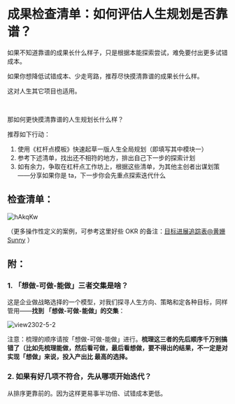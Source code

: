 # 成果检查清单：如何评估人生规划是否靠谱？

如果不知道靠谱的成果长什么样子，只是根据本能探索尝试，难免要付出更多试错成本。

如果你想降低试错成本、少走弯路，推荐尽快摸清靠谱的成果长什么样。

这对人生其它项目也适用。

<br />

那如何更快摸清靠谱的人生规划长什么样？

推荐如下行动：

1. 使用《杠杆点模板》快速起草一版人生全局规划（即填写其中模块一）
2. 参考下述清单，找出还不相符的地方，排出自己下一步的探索计划
3. 如有余力，争取在杠杆点工作坊上，根据这些清单，为其他主创者出谋划策——分享如果你是 ta，下一步你会先重点探索迭代什么



## 检查清单：

![hAkqKw](https://cdn.sunnyhuang.net/share/hAkqKw.jpg)



（更多操作性定义的案例，可参考这里好些 OKR 的备注：[目标进展追踪表@黄姗 Sunny](https://sunnylife.feishu.cn/wiki/wikcnBgy97o1Y8jTKG7xVZGAimd?sheet=FFqkNm) ）

## 附：

### 1. 「想做-可做-能做」三者交集是啥？

这是企业做战略选择的一个模型，对我们探寻人生方向、策略和定各种目标，同样管用——**找到 「想做-可做-能做」的交集**：

![view2302-5-2](https://cdn.sunnyhuang.net/share/view2302-5-5.png?x-oss-process=image/watermark,t_3,fill_1,padx_200,pady_200,text_6Zeq6Zeq5Lq655Sf,rotate_330 ':size=240')

注意：梳理的顺序请按「想做-可做-能做」进行。**梳理这三者的先后顺序千万别搞错了（比如先梳理能做，然后看可做，最后看想做，要不得出的结果，不一定是对实现「想做」来说，投入产出比  最高的选择。**

### 2. 如果有好几项不符合，先从哪项开始迭代？

从排序更靠前的。因为这样更易事半功倍、试错成本更低。